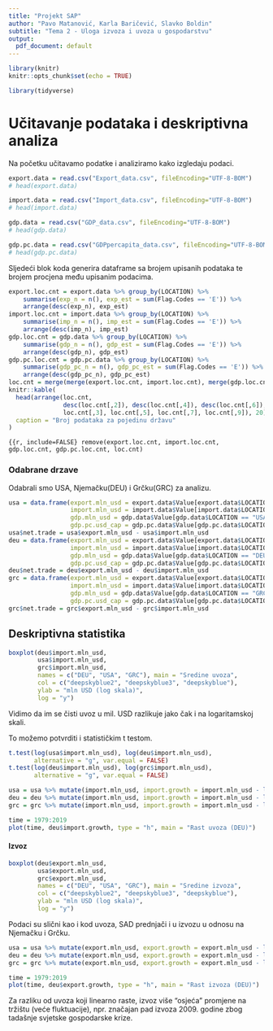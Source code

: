 ```yaml
---
title: "Projekt SAP"
author: "Pavo Matanović, Karla Baričević, Slavko Boldin"
subtitle: "Tema 2 - Uloga izvoza i uvoza u gospodarstvu"
output:
  pdf_document: default
---
```


```r
library(knitr)
knitr::opts_chunk$set(echo = TRUE)

library(tidyverse)
```

# Učitavanje podataka i deskriptivna analiza

Na početku učitavamo podatke i analiziramo kako izgledaju podaci.

```r
export.data = read.csv("Export_data.csv", fileEncoding="UTF-8-BOM")
# head(export.data)

import.data = read.csv("Import_data.csv", fileEncoding="UTF-8-BOM")
# head(import.data)

gdp.data = read.csv("GDP_data.csv", fileEncoding="UTF-8-BOM")
# head(gdp.data)

gdp.pc.data = read.csv("GDPpercapita_data.csv", fileEncoding="UTF-8-BOM")
# head(gdp.pc.data)
```

Sljedeći blok koda generira dataframe sa brojem upisanih podataka te brojem procjena među upisanim podacima.

```r
export.loc.cnt = export.data %>% group_by(LOCATION) %>%
    summarise(exp_n = n(), exp_est = sum(Flag.Codes == 'E')) %>%
    arrange(desc(exp_n), exp_est)
import.loc.cnt = import.data %>% group_by(LOCATION) %>%
    summarise(imp_n = n(), imp_est = sum(Flag.Codes == 'E')) %>%
    arrange(desc(imp_n), imp_est)
gdp.loc.cnt = gdp.data %>% group_by(LOCATION) %>%
    summarise(gdp_n = n(), gdp_est = sum(Flag.Codes == 'E')) %>%
    arrange(desc(gdp_n), gdp_est)
gdp.pc.loc.cnt = gdp.pc.data %>% group_by(LOCATION) %>%
    summarise(gdp_pc_n = n(), gdp_pc_est = sum(Flag.Codes == 'E')) %>%
    arrange(desc(gdp_pc_n), gdp_pc_est)
loc.cnt = merge(merge(export.loc.cnt, import.loc.cnt), merge(gdp.loc.cnt, gdp.pc.loc.cnt))
knitr::kable(
  head(arrange(loc.cnt,
               desc(loc.cnt[,2]), desc(loc.cnt[,4]), desc(loc.cnt[,6]), desc(loc.cnt[,8]),
               loc.cnt[,3], loc.cnt[,5], loc.cnt[,7], loc.cnt[,9]), 20),
  caption = "Broj podataka za pojedinu državu"
)
```

```{{r, include=FALSE}
remove(export.loc.cnt, import.loc.cnt, gdp.loc.cnt, gdp.pc.loc.cnt, loc.cnt)
```

### Odabrane drzave
Odabrali smo USA, Njemačku(DEU) i Grčku(GRC) za analizu.

```r
usa = data.frame(export.mln_usd = export.data$Value[export.data$LOCATION == "USA"],
                 import.mln_usd = import.data$Value[import.data$LOCATION == "USA"],
                 gdp.mln_usd = gdp.data$Value[gdp.data$LOCATION == "USA"],
                 gdp.pc.usd_cap = gdp.pc.data$Value[gdp.pc.data$LOCATION == "USA"])
usa$net.trade = usa$export.mln_usd - usa$import.mln_usd
deu = data.frame(export.mln_usd = export.data$Value[export.data$LOCATION == "DEU"],
                 import.mln_usd = import.data$Value[import.data$LOCATION == "DEU"],
                 gdp.mln_usd = gdp.data$Value[gdp.data$LOCATION == "DEU"],
                 gdp.pc.usd_cap = gdp.pc.data$Value[gdp.pc.data$LOCATION == "DEU"])
deu$net.trade = deu$export.mln_usd - deu$import.mln_usd
grc = data.frame(export.mln_usd = export.data$Value[export.data$LOCATION == "GRC"],
                 import.mln_usd = import.data$Value[import.data$LOCATION == "GRC"],
                 gdp.mln_usd = gdp.data$Value[gdp.data$LOCATION == "GRC"],
                 gdp.pc.usd_cap = gdp.pc.data$Value[gdp.pc.data$LOCATION == "GRC"])
grc$net.trade = grc$export.mln_usd - grc$import.mln_usd
```

## Deskriptivna statistika

```r
boxplot(deu$import.mln_usd,
        usa$import.mln_usd,
        grc$import.mln_usd,
        names = c("DEU", "USA", "GRC"), main = "Sredine uvoza",
        col = c("deepskyblue2", "deepskyblue3", "deepskyblue"),
        ylab = "mln USD (log skala)",
        log = "y")
```

Vidimo da im se čisti uvoz u mil. USD razlikuje jako čak i na logaritamskoj skali.

To možemo potvrditi i statističkim t testom.

```r
t.test(log(usa$import.mln_usd), log(deu$import.mln_usd),
       alternative = "g", var.equal = FALSE)
t.test(log(deu$import.mln_usd), log(grc$import.mln_usd),
       alternative = "g", var.equal = FALSE)
```

```r
usa = usa %>% mutate(import.mln_usd, import.growth = import.mln_usd - lag(import.mln_usd))
deu = deu %>% mutate(import.mln_usd, import.growth = import.mln_usd - lag(import.mln_usd))
grc = grc %>% mutate(import.mln_usd, import.growth = import.mln_usd - lag(import.mln_usd))
```

```r
time = 1979:2019
plot(time, deu$import.growth, type = "h", main = "Rast uvoza (DEU)")
```

#### Izvoz

```r
boxplot(deu$export.mln_usd,
        usa$export.mln_usd,
        grc$export.mln_usd,
        names = c("DEU", "USA", "GRC"), main = "Sredine izvoza",
        col = c("deepskyblue2", "deepskyblue3", "deepskyblue"),
        ylab = "mln USD (log skala)",
        log = "y")
```

Podaci su slični kao i kod uvoza, SAD prednjači i u izvozu u odnosu na Njemačku i Grčku.

```r
usa = usa %>% mutate(export.mln_usd, export.growth = export.mln_usd - lag(export.mln_usd))
deu = deu %>% mutate(export.mln_usd, export.growth = export.mln_usd - lag(export.mln_usd))
grc = grc %>% mutate(export.mln_usd, export.growth = export.mln_usd - lag(export.mln_usd))
```

```r
time = 1979:2019
plot(time, deu$export.growth, type = "h", main = "Rast izvoza (DEU)")
```

Za razliku od uvoza koji linearno raste, izvoz više "osjeća" promjene na tržištu (veće fluktuacije), npr. značajan pad izvoza 2009. godine zbog tadašnje svjetske gospodarske krize.